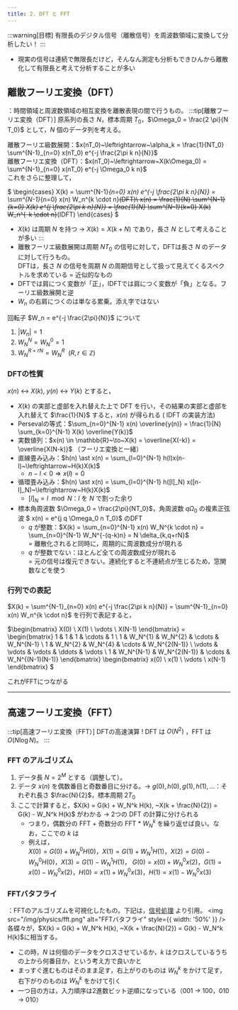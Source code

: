 ```yaml
---
title: 2. DFT と FFT
---
```


:::warning[目標]
有限長のデジタル信号（離散信号）を周波数領域に変換して分析したい！
:::
- 現実の信号は連続で無限長だけど，そんなん測定も分析もできひんから離散化して有限長と考えて分析することが多い

## 離散フーリエ変換（DFT）
：時間領域と周波数領域の相互変換を離散表現の間で行うもの。
:::tip[離散フーリエ変換（DFT）]
原系列の長さ $N$，標本周期 $T_0$，$\Omega_0 = \frac{2 \pi}{N T_0}$ として，$N$ 個のデータ列を考える。

離散フーリエ級数展開：$x(nT_0)~\leftrightarrow~\alpha_k = \frac{1}{NT_0} \sum^{N-1}_{n=0} x(nT_0) e^{-j \frac{2\pi k n}{N}}$  
離散フーリエ変換（DFT）：$x(nT_0)~\leftrightarrow~X(k\Omega_0) = \sum^{N-1}_{n=0} x(nT_0) e^{-j \Omega_0 k n}$  
これをさらに整理して，

$
\begin{cases} 
X(k) = \sum^{N-1}_{n=0} x(n) e^{-j \frac{2\pi k n}{N}} = \sum^{N-1}_{n=0} x(n) W_n^{k \cdot n}~~(DFT)\\
x(n) = \frac{1}{N} \sum^{N-1}_{k=0} X(k) e^{j \frac{2\pi k n}{N}} = \frac{1}{N} \sum^{N-1}_{k=0} X(k) W_n^{-k \cdot n}~~(IDFT)
\end{cases}
$
- $X(k)$ は周期 $N$ を持つ $\to$ $X(k) = X(k + N)$ であり，長さ $N$ として考えることが多い
:::
- 離散フーリエ級数展開は周期 $NT_0$ の信号に対して，DFTは長さ $N$ のデータに対して行うもの。  
DFTは，長さ $N$ の信号を周期 $N$ の周期信号として扱って見えてくるスペクトルを求めている = 近似的なもの
- DFTでは肩につく変数が「正」，IDFTでは肩につく変数が「負」となる。フーリエ級数展開と逆
- $W_n$ の右肩につくのは単なる累乗。添え字ではない

回転子 $W_n = e^{-j \frac{2\pi}{N}}$ について
1. $|W_n| = 1$
2. $W_N^N = W_N^0 = 1$
3. $W_N^{R+rN} = W_N^R~~(R,r \in \mathbb{Z})$

### DFTの性質
$x(n)~\leftrightarrow~X(k),~y(n)~\leftrightarrow~Y(k)$ とすると，
- $X(k)$ の実部と虚部を入れ替えた上で DFT を行い，その結果の実部と虚部を入れ替えて $\frac{1}{N}$ すると，$x(n)$ が得られる ( IDFT の実装方法)
- Persevalの等式：$\sum_{n=0}^{N-1} x(n) \overline{y(n)} = \frac{1}{N} \sum_{k=0}^{N-1} X(k) \overline{Y(k)}$
- 実数値列：$x(n) \in \mathbb{R}~\to~X(k) = \overline{X(-k)} = \overline{X(N-k)}$ （フーリエ変換と一緒）
- 直線畳み込み：$h(n) \ast x(n) = \sum_{l=0}^{N-1} h(l)x(n-l)~\leftrightarrow~H(k)X(k)$
    - $n-l < 0 \Rightarrow x(l) = 0$
- 循環畳み込み：$h(n) \ast x(n) = \sum_{l=0}^{N-1} h([l]_N) x([n-l]_N)~\leftrightarrow~H(k)X(k)$
    - $[l]_N = l \mod N$：$l$ を $N$ で割った余り
- 標本角周波数 $\Omega_0 = \frac{2\pi}{NT_0}$，角周波数 $q\Omega_0$ の複素正弦波 $ x(n) = e^{j q \Omega_0 n T_0}$ のDFT  
    - $q$ が整数：$X(k) = \sum_{n=0}^{N-1} x(n) W_N^{k \cdot n} = \sum_{n=0}^{N-1} W_N^{-(q-k)n} = N \delta_{k,q+rN}$  
    = 離散化されると同時に，周期的に周波数成分が現れる
    - $q$ が整数でない：ほとんど全ての周波数成分が現れる   
    = 元の信号は復元できない。連続化すると不連続点が生じるため，窓関数などを使う

### 行列での表記
$X(k) = \sum^{N-1}_{n=0} x(n) e^{-j \frac{2\pi k n}{N}} = \sum^{N-1}_{n=0} x(n) W_n^{k \cdot n}$ を行列で表記すると，

$\begin{bmatrix}
X(0) \\
X(1) \\
\vdots \\
X(N-1)
\end{bmatrix} = \begin{bmatrix}
1 & 1 & 1 & \cdots & 1 \\
1 & W_N^{1} & W_N^{2} & \cdots & W_N^{N-1} \\
1 & W_N^{2} & W_N^{4} & \cdots & W_N^{2(N-1)} \\
\vdots & \vdots & \vdots & \ddots & \vdots \\
1 & W_N^{N-1} & W_N^{2(N-1)} & \cdots & W_N^{(N-1)(N-1)}
\end{bmatrix}
\begin{bmatrix}
x(0) \\
x(1) \\
\vdots \\
x(N-1)
\end{bmatrix}
$

これがFFTにつながる

---

## 高速フーリエ変換（FFT）
:::tip[高速フーリエ変換（FFT）]
DFTの高速演算 ! DFT は $O(N^2)$ ，FFT は $O(N \log N)$。
:::
### FFT のアルゴリズム
1. データ長 $N = 2^M$ とする（調整して）。
2. データ $x(n)$ を偶数番目と奇数番目に分ける。$\to$ $g(0),h(0),g(1),h(1),\dots$：それぞれ長さ $\frac{N}{2}$，標本周期 $2T_0$
3. ここで計算すると，$X(k) = G(k) + W_N^k H(k), ~X(k + \frac{N}{2}) = G(k) - W_N^k H(k)$ がわかる $\to$ 2つの DFT の計算に分けられる
    - つまり，偶数分の FFT + 奇数分の FFT * $W_N^k$ を繰り返せば良い。なお，ここでの $k$ は
    - 例えば，  
    $X(0) = G(0) + W_N^0H(0)$，$X(1) = G(1) + W_N^1 H(1)$，$X(2) = G(0) - W_N^0H(0)$，$X(3) = G(1) - W_N^1 H(1)$，
    $G(0) = x(0) + W_N^0 x(2)$，$G(1) = x(0) - W_N^0 x(2)$，$H(0) = x(1) + W_N^0 x(3)$，$H(1) = x(1) - W_N^0 x(3)$

### FFTバタフライ
：FFTのアルゴリズムを可視化したもの。下記は，[信号処理](https://www1.gifu-u.ac.jp/~yktlab/sp1.pdf) より引用。
<img src="/img/physics/fft.png" alt="FFTバタフライ" style={{ width: '50%' }} />
各蝶々が，$X(k) = G(k) + W_N^k H(k), ~X(k + \frac{N}{2}) = G(k) - W_N^k H(k)$に相当する。
- この時，$N$ は何個のデータをクロスさせているか，$k$ はクロスしているうちの上から何番目か，という考え方で良いかと
- まっすぐ進むものはそのまま足す，右上がりのものは $W_N^k$ をかけて足す，右下がりのものは $W_N^k$ をかけて引く
- 一つ目の方は，入力順序は2進数ビット逆順になっている（001 $\to$ 100，010 $\to$ 010）